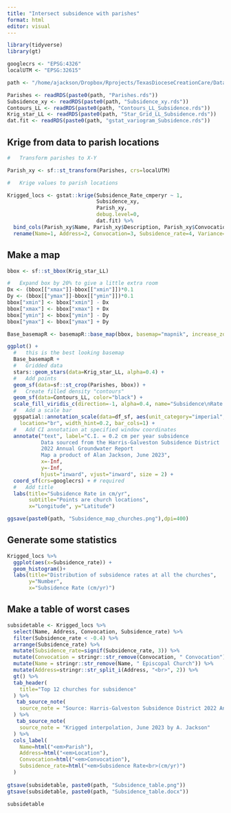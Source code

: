 ```yaml
---
title: "Intersect subsidence with parishes"
format: html
editor: visual
---
```


```r

library(tidyverse)
library(gt)

googlecrs <- "EPSG:4326"
localUTM <- "EPSG:32615"

path <- "/home/ajackson/Dropbox/Rprojects/TexasDioceseCreationCare/Data/"

Parishes <- readRDS(paste0(path, "Parishes.rds"))
Subsidence_xy <- readRDS(paste0(path, "Subsidence_xy.rds"))
Contours_LL <- readRDS(paste0(path, "Contours_LL_Subsidence.rds"))
Krig_star_LL <- readRDS(paste0(path, "Star_Grid_LL_Subsidence.rds"))
dat.fit <- readRDS(paste0(path, "gstat_variogram_Subsidence.rds"))


```

## Krige from data to parish locations

```r

#   Transform parishes to X-Y

Parish_xy <- sf::st_transform(Parishes, crs=localUTM)

#   Krige values to parish locations

Krigged_locs <- gstat::krige(Subsidence_Rate_cmperyr ~ 1,
                             Subsidence_xy,
                             Parish_xy,
                             debug.level=0,
                             dat.fit) %>% 
  bind_cols(Parish_xy$Name, Parish_xy$Description, Parish_xy$Convocation, .) %>% 
  rename(Name=1, Address=2, Convocation=3, Subsidence_rate=4, Variance=5)


```

## Make a map

```r

bbox <- sf::st_bbox(Krig_star_LL)

#   Expand box by 20% to give a little extra room
Dx <- (bbox[["xmax"]]-bbox[["xmin"]])*0.1
Dy <- (bbox[["ymax"]]-bbox[["ymin"]])*0.1
bbox["xmin"] <- bbox["xmin"] - Dx
bbox["xmax"] <- bbox["xmax"] + Dx
bbox["ymin"] <- bbox["ymin"] - Dy
bbox["ymax"] <- bbox["ymax"] + Dy

Base_basemapR <- basemapR::base_map(bbox, basemap="mapnik", increase_zoom=2)

ggplot() +
  #   this is the best looking basemap
  Base_basemapR +
  #   Gridded data
  stars::geom_stars(data=Krig_star_LL, alpha=0.4) +  
  #   Add points
  geom_sf(data=sf::st_crop(Parishes, bbox)) +
  #   Create filled density "contours" 
  geom_sf(data=Contours_LL, color="black") +
  scale_fill_viridis_c(direction=-1, alpha=0.4, name="Subsidence\nRate (cm/yr)") +
  #   Add a scale bar
  ggspatial::annotation_scale(data=df_sf, aes(unit_category="imperial", style="ticks"),
    location="br", width_hint=0.2, bar_cols=1) +
  #   Add CI annotation at specified window coordinates
  annotate("text", label="C.I. = 0.2 cm per year subsidence
           Data sourced from the Harris-Galveston Subsidence District 
           2022 Annual Groundwater Report
           Map a product of Alan Jackson, June 2023", 
           x=-Inf, 
           y=-Inf,
           hjust="inward", vjust="inward", size = 2) +
  coord_sf(crs=googlecrs) + # required 
  #   Add title
  labs(title="Subsidence Rate in cm/yr",
       subtitle="Points are church locations",
       x="Longitude", y="Latitude")

ggsave(paste0(path, "Subsidence_map_churches.png"),dpi=400)

```

## Generate some statistics

```r

Krigged_locs %>% 
  ggplot(aes(x=Subsidence_rate)) +
  geom_histogram()+
  labs(title="Distribution of subsidence rates at all the churches",
       y="Number",
       x="Subsidence Rate (cm/yr)")

```

## Make a table of worst cases

```r

subsidetable <- Krigged_locs %>% 
  select(Name, Address, Convocation, Subsidence_rate) %>% 
  filter(Subsidence_rate < -0.4) %>% 
  arrange(Subsidence_rate) %>% 
  mutate(Subsidence_rate=signif(Subsidence_rate, 3)) %>% 
  mutate(Convocation = stringr::str_remove(Convocation, " Convocation")) %>% 
  mutate(Name = stringr::str_remove(Name, " Episcopal Church")) %>% 
  mutate(Address=stringr::str_split_i(Address, "<br>", 2)) %>%
  gt() %>% 
  tab_header(
    title="Top 12 churches for subsidence"
  ) %>% 
   tab_source_note(
    source_note = "Source: Harris-Galveston Subsidence District 2022 Annual Groundwater Report"
  ) %>% 
   tab_source_note(
    source_note = "Krigged interpolation, June 2023 by A. Jackson"
  ) %>% 
  cols_label(
    Name=html("<em>Parish"),
    Address=html("<em>Location"),
    Convocation=html("<em>Convocation"),
    Subsidence_rate=html("<em>Subsidence Rate<br>(cm/yr)")
  )
  
gtsave(subsidetable, paste0(path, "Subsidence_table.png"))
gtsave(subsidetable, paste0(path, "Subsidence_table.docx"))

subsidetable


```
